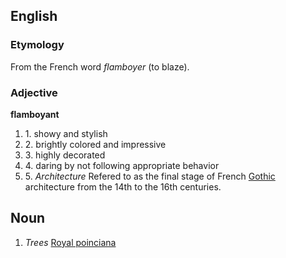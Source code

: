 ==English==
===Etymology===
From the French word ''flamboyer'' (to blaze).
===Adjective===
'''flamboyant'''
# 1. showy and stylish
# 2. brightly colored and impressive
# 3. highly decorated
# 4. daring by not following appropriate behavior
# 5. ''Architecture'' Refered to as the final stage of French [[Gothic]] architecture from the 14th to the 16th centuries.

==Noun==
# ''Trees'' [[Royal poinciana]]